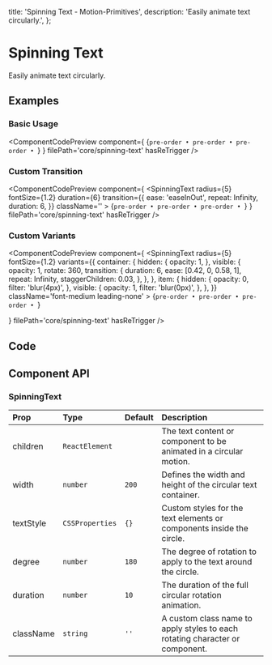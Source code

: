   title: 'Spinning Text - Motion-Primitives',
  description: 'Easily animate text circularly.',
};


# Spinning Text

Easily animate text circularly.

## Examples

### Basic Usage

<ComponentCodePreview
  component={
    <SpinningText
      radius={5}
      fontSize={1.2}
      className='font-medium leading-none'
    >
      {`pre-order • pre-order • pre-order • `}
    </SpinningText>
  }
  filePath='core/spinning-text'
  hasReTrigger
/>

### Custom Transition

<ComponentCodePreview
  component={
    <SpinningText
      radius={5}
      fontSize={1.2}
      duration={6}
      transition={{
        ease: 'easeInOut',
        repeat: Infinity,
        duration: 6,
      }}
      className=''
    >
      {`pre-order • pre-order • pre-order • `}
    </SpinningText>
  }
  filePath='core/spinning-text'
  hasReTrigger
/>

### Custom Variants

<ComponentCodePreview
  component={
    <SpinningText
      radius={5}
      fontSize={1.2}
      variants={{
        container: {
          hidden: {
            opacity: 1,
          },
          visible: {
            opacity: 1,
            rotate: 360,
            transition: {
              duration: 6,
              ease: [0.42, 0, 0.58, 1],
              repeat: Infinity,
              staggerChildren: 0.03,
            },
          },
        },
        item: {
          hidden: {
            opacity: 0,
            filter: 'blur(4px)',
          },
          visible: {
            opacity: 1,
            filter: 'blur(0px)',
          },
        },
      }}
      className='font-medium leading-none'
    >
      {`pre-order • pre-order • pre-order • `}
    </SpinningText>

}
filePath='core/spinning-text'
hasReTrigger
/>

## Code

<CodeBlock filePath='components/core/spinning-text.tsx' />

## Component API

### SpinningText

| Prop      | Type            | Default | Description                                                                  |
| :-------- | :-------------- | :------ | :--------------------------------------------------------------------------- |
| children  | `ReactElement`  |         | The text content or component to be animated in a circular motion.           |
| width     | `number`        | `200`   | Defines the width and height of the circular text container.                 |
| textStyle | `CSSProperties` | `{}`    | Custom styles for the text elements or components inside the circle.         |
| degree    | `number`        | `180`   | The degree of rotation to apply to the text around the circle.               |
| duration  | `number`        | `10`    | The duration of the full circular rotation animation.                        |
| className | `string`        | `''`    | A custom class name to apply styles to each rotating character or component. |
